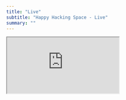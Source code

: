 ```yaml
---
title: "Live"
subtitle: "Happy Hacking Space - Live"
summary: ""
---
```


<iframe
  src="https://player.kick.com/happyhackingspace"
  className="w-full md:w-[853px] h-[480px]"
  allowFullScreen
  title="Kick Player"
/>
